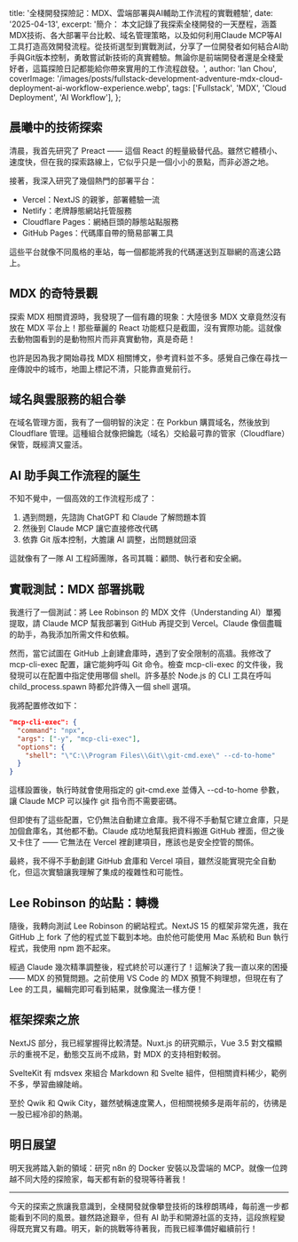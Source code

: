 title: '全棧開發探險記：MDX、雲端部署與AI輔助工作流程的實戰體驗',
  date: '2025-04-13',
  excerpt: '簡介： 本文記錄了我探索全棧開發的一天歷程，涵蓋MDX技術、各大部署平台比較、域名管理策略，以及如何利用Claude MCP等AI工具打造高效開發流程。從技術選型到實戰測試，分享了一位開發者如何結合AI助手與Git版本控制，勇敢嘗試新技術的真實體驗。無論你是前端開發者還是全棧愛好者，這篇探險日記都能給你帶來實用的工作流程啟發。',
  author: 'Ian Chou',
  coverImage: '/images/posts/fullstack-development-adventure-mdx-cloud-deployment-ai-workflow-experience.webp',
  tags: ['Fullstack', 'MDX', 'Cloud Deployment', 'AI Workflow'],
};

## 晨曦中的技術探索

清晨，我首先研究了 Preact —— 這個 React 的輕量級替代品。雖然它體積小、速度快，但在我的探索路線上，它似乎只是一個小小的景點，而非必游之地。

接著，我深入研究了幾個熱門的部署平台：

- Vercel：NextJS 的親爹，部署體驗一流
- Netlify：老牌靜態網站托管服務
- Cloudflare Pages：網絡巨頭的靜態站點服務
- GitHub Pages：代碼庫自帶的簡易部署工具

這些平台就像不同風格的車站，每一個都能將我的代碼運送到互聯網的高速公路上。

## MDX 的奇特景觀

探索 MDX 相關資源時，我發現了一個有趣的現象：大陸很多 MDX 文章竟然沒有放在 MDX 平台上！那些華麗的 React 功能框只是截圖，沒有實際功能。這就像去動物園看到的是動物照片而非真實動物，真是奇葩！

也許是因為我才開始尋找 MDX 相關博文，參考資料並不多。感覺自己像在尋找一座傳說中的城市，地圖上標記不清，只能靠直覺前行。

## 域名與雲服務的組合拳

在域名管理方面，我有了一個明智的決定：在 Porkbun 購買域名，然後放到 Cloudflare 管理。這種組合就像把鑰匙（域名）交給最可靠的管家（Cloudflare）保管，既經濟又靈活。

## AI 助手與工作流程的誕生

不知不覺中，一個高效的工作流程形成了：

1. 遇到問題，先諮詢 ChatGPT 和 Claude 了解問題本質
2. 然後到 Claude MCP 讓它直接修改代碼
3. 依靠 Git 版本控制，大膽讓 AI 調整，出問題就回滾

這就像有了一隊 AI 工程師團隊，各司其職：顧問、執行者和安全網。

## 實戰測試：MDX 部署挑戰

我進行了一個測試：將 Lee Robinson 的 MDX 文件（Understanding AI）單獨提取，請 Claude MCP 幫我部署到 GitHub 再提交到 Vercel。Claude 像個盡職的助手，為我添加所需文件和依賴。

然而，當它試圖在 GitHub 上創建倉庫時，遇到了安全限制的高牆。我修改了 mcp-cli-exec 配置，讓它能夠呼叫 Git 命令。檢查 mcp-cli-exec 的文件後，我發現可以在配置中指定使用哪個 shell。許多基於 Node.js 的 CLI 工具在呼叫 child_process.spawn 時都允許傳入一個 shell 選項。

我將配置修改如下：

```json
"mcp-cli-exec": {
  "command": "npx",
  "args": ["-y", "mcp-cli-exec"],
  "options": {
    "shell": "\"C:\\Program Files\\Git\\git-cmd.exe\" --cd-to-home"
  }
}
```

這樣設置後，執行時就會使用指定的 git-cmd.exe 並傳入 --cd-to-home 參數，讓 Claude MCP 可以操作 git 指令而不需要密碼。

但即使有了這些配置，它仍無法自動建立倉庫。我不得不手動幫它建立倉庫，只是加個倉庫名，其他都不動。Claude 成功地幫我把資料搬進 GitHub 裡面，但之後又卡住了 —— 它無法在 Vercel 裡創建項目，應該也是安全控管的關係。

最終，我不得不手動創建 GitHub 倉庫和 Vercel 項目，雖然沒能實現完全自動化，但這次實驗讓我理解了集成的複雜性和可能性。

## Lee Robinson 的站點：轉機

隨後，我轉向測試 Lee Robinson 的網站程式。NextJS 15 的框架非常先進，我在 GitHub 上 fork 了他的程式並下載到本地。由於他可能使用 Mac 系統和 Bun 執行程式，我使用 npm 跑不起來。

經過 Claude 幾次精準調整後，程式終於可以運行了！這解決了我一直以來的困擾 —— MDX 的預覽問題。之前使用 VS Code 的 MDX 預覽不夠理想，但現在有了 Lee 的工具，編輯完即可看到結果，就像魔法一樣方便！

## 框架探索之旅

NextJS 部分，我已經掌握得比較清楚。Nuxt.js 的研究顯示，Vue 3.5 對文檔顯示的重視不足，動態交互尚不成熟，對 MDX 的支持相對較弱。

SvelteKit 有 mdsvex 來組合 Markdown 和 Svelte 組件，但相關資料稀少，範例不多，學習曲線陡峭。

至於 Qwik 和 Qwik City，雖然號稱速度驚人，但相關視頻多是兩年前的，彷彿是一股已經冷卻的熱潮。

## 明日展望

明天我將踏入新的領域：研究 n8n 的 Docker 安裝以及雲端的 MCP。就像一位跨越不同大陸的探險家，每天都有新的發現等待著我！

---

今天的探索之旅讓我意識到，全棧開發就像攀登技術的珠穆朗瑪峰，每前進一步都能看到不同的風景。雖然路途艱辛，但有 AI 助手和開源社區的支持，這段旅程變得既充實又有趣。明天，新的挑戰等待著我，而我已經準備好繼續前行！
